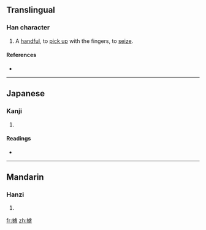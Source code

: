 ==Translingual==

===Han character===
{{Han char|rn=64|rad=手|as=11|sn=14|four=|canj=手卜心一 (QYPM)}}

# A [[handful]], to [[pick up]] with the fingers, to [[seize]].

====References====
* {{Han ref|kx=0450.150|dkj=12601|dj=0800.340|hdz=31945.020|uh=6463|ud=25699}}

----

==Japanese==

===Kanji===
{{ja-kanji|grade=|rs=手11}}

# {{defn|Japanese}}

====Readings====
* {{ja-readings|on=[[さ]] (sa), [[しゃ]] (sha), [[が]] (ga), [[な]] (na), [[さい]] (sai), [[せ]] (se)|kun=[[とる]] (toru), [[つかむ]] (tsukamu)}}

----

==Mandarin==

===Hanzi===
{{cmn-hanzi|pin=[[zhā]] ([[zha1]])|wg=cha<sup>1</sup>}}

# {{defn|Mandarin}}

[[fr:摣]]
[[zh:摣]]